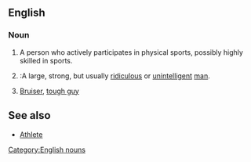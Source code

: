 ==English==

===Noun===
{{en-noun}}

# {{US}} A person who actively participates in physical sports, possibly highly skilled in sports.
#{{US}}:A large, strong, but usually [[ridiculous]] or [[unintelligent]] [[man]].
#[[Bruiser]], [[tough guy]]

==See also==
*[[Athlete]]

[[Category:English nouns]]